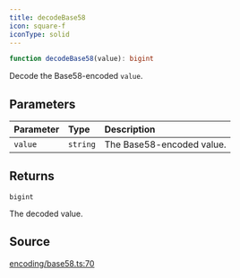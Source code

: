 ```yaml
---
title: decodeBase58
icon: square-f
iconType: solid
---
```


```ts
function decodeBase58(value): bigint
```

Decode the Base58-encoded `value`.

## Parameters

| Parameter | Type | Description |
| :------ | :------ | :------ |
| `value` | `string` | The Base58-encoded value. |

## Returns

`bigint`

The decoded value.

## Source

[encoding/base58.ts:70](https://github.com/dominant-strategies/quais.js/blob/265429340b9a59debf8c98d9d1d84e14225d65d8/src/encoding/base58.ts#L70)
